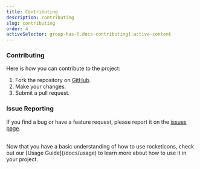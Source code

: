 ```yaml
---
title: Contributing
description: contributing
slug: contributing
order: 4
activeSelector: group-has-[.docs-contributing]:active-content
---
```



### Contributing

Here is how you can contribute to the project:

1. Fork the repository on <IoLogoGithub className='-mt-1' /> [GitHub](https://github.com/rocketclimb/rocketicons).
2. Make your changes.
3. Submit a pull request.

### Issue Reporting

If you find a bug or have a feature request, please report it on the <IoLogoGithub className='-mt-1' /> [issues page](https://github.com/rocketclimb/rocketicons/issues).

<br />
Now that you have a basic understanding of how to use rocketicons, check out our [Usage Guide](/docs/usage) to learn more about how to use it in your project.